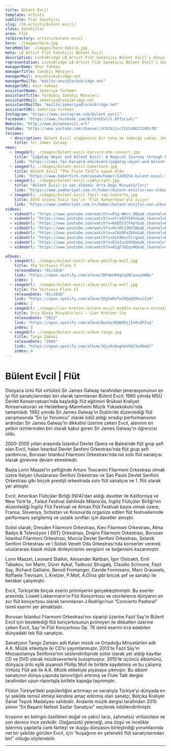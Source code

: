 ```yaml
---
title: Bülent Evcil
template: artists
subtitle: Flüt Sanatçısı
slug: /lb-artists/bulent-evcil/
class: Sanatçılar
area: Flüt
relDirectory: artists/bulent-evcil
hero: ./images/hero.jpg
heroMobile: ./images/hero-mobile.jpg
meta: LB Artist Flüt Sanatçısı Bülent Evcil
description: LocksBridge LB Artist Flüt Sanatçısı Bülent Evcil'i dünya genelinde temsil ediyor.
representation: LocksBridge LB Artist Flüt Sanatçısı Bülent Evcil'i dünya genelinde temsil ediyor.
managerName: Onur Tahmaz
managerTitle: Sanatçı Menajeri
managerMail: onur@locksbridge.net
managerMailTo: "mailto:onur@locksbridge.net"
managerSRC: onur-tahmaz
assistantName: Zekeriya Türkmen
assistantTitle: Yardımcı Sanatçı Menajeri
assistantMail: zekeriya@locksbridge.net
assistantMailTo: "mailto:zekeriya@locksbridge.net"
assistantSRC: zekeriya-turkmen
Instagram: "https://www.instagram.com/bulent_evcil"
Facebook: "https://www.facebook.com/BulentEvcil.Official/"
Website: "http://www.bulentevcil.art"
Youtube: "https://www.youtube.com/channel/UCR3b2jsrIlU1oNQ3J16Dv7Q"
reviews:
  - description: Bülent Evcil olağanüstü bir tona ve tekniğe sahip. Jenerasyonunun hatırlanacak flüt sanatçılarından biri olacağından eminim.
    title: Sir James Galway
news:
  - imageUrl: ./images/bulent-evcil-harvard-edu-concert.jpg
    title: "Çağatay Akyol and Bülent Evcil: A Magical Journey through Music with Flute and Harp"
    link: "https://cmes.fas.harvard.edu/event/çağatay-akyol-and-bülent-evcil-magical-journey-through-music-flute-and-harp"
  - imageUrl: ./images/bulent-evcil-haberturk.jpg
    title: Bülent Evcil “The Flute Talk”a kapak oldu
    link: "https://www.haberturk.com/yasam/haber/1249254-bulent-evcil-the-flute-talka-kapak-oldu"
  - imageUrl: ./images/bulent-evcil-cumhuriyet.jpg
    title: "Bülent Evcil'in son albümü: Orta Doğu Minyatürleri"
    link: "https://www.cumhuriyet.com.tr/haber/bulent-evcilin-son-albumu-orta-dogu-minyaturleri-322212"
  - imageUrl: ./images/bulent-evcil-fazil-say-concerto.jpg
    title: BİFO sezonu Fazıl Say’ın ‘Flüt Konçertosu’yla açıyor
    link: "https://www.cumhuriyet.com.tr/haber/bulent-evcilin-son-albumu-orta-dogu-minyaturleri-322212"
videos:
  - videoUrl: "https://www.youtube.com/watch?v=P2q-WAcx_OQ&ab_channel=BulentEvcil"
  - videoUrl: "https://www.youtube.com/watch?v=xYra92YGXhs&ab_channel=BulentEvcil"
  - videoUrl: "https://www.youtube.com/watch?v=6oEETzCF4yY&ab_channel=BulentEvcil"
  - videoUrl: "https://www.youtube.com/watch?v=HvJHl13KnTA&ab_channel=BulentEvcil"
  - videoUrl: "https://www.youtube.com/watch?v=vCkhDPaZ6Xo&ab_channel=BulentEvcil"
  - videoUrl: "https://www.youtube.com/watch?v=XsX4KecSlrg&ab_channel=BulentEvcil"
  - videoUrl: "https://www.youtube.com/watch?v=0JaIwsbVVOw&ab_channel=TRT2"
  - videoUrl: "https://www.youtube.com/watch?v=A1gFJU2qvHQ&ab_channel=%C4%B0stanbulK%C3%BClt%C3%BCrSanatVakf%C4%B1"

albums:
  - imageUrl: ./images/bulent-evcil-album-phillip-moll.jpg
    title: The Virtuoso Flute I
    releaseDate: "01/2016"
    link: "https://open.spotify.com/album/2RF4mUR0qCq2NCaswyUWBn"
    index: 1
  - imageUrl: ./images/bulent-evcil-album-phillip-moll.jpg
    title: The Virtuoso Flute II
    releaseDate: "01/2016"
    link: "https://open.spotify.com/album/5RghmRvTeCMZwDZ0kvCIsH"
    index: 2
  - imageUrl: ./images/lior-kretzer-bulent-evcil-middle-eastern-miniatures.jpg
    title: Orta Dünya Minyatürleri – Lior Kretzer ile
    releaseDate: "2012"
    link: "https://open.spotify.com/album/6wzky2KDD8OjjIn0uQFZsq"
    index: 3
  - imageUrl: ./images/bulent-evcil-album-tango.jpg
    title: Tango Zamanı
    releaseDate: "2004"
    link: "https://open.spotify.com/album/3OjzKsOughkVX8C5wX6wb7"
    index: 4
---
```

# Bülent Evcil | Flüt

Dünyaca ünlü flüt virtüözü Sir James Galway tarafından jenerasyonunun en iyi flüt sanatçılarından biri olarak tanımlanan Bülent Evcil; 1980 yılında MSÜ Devlet Konservatuarı’nda başladığı flüt eğitimini Brüksel Kraliyet Konservatuvarı ve Heidelberg-Mannheim Müzik Yüksekokulu’nda tamamladı. 1992 yılında Sir James Galway’in Dublin’de düzenlediği flüt yarışmasında ”En İyi Yorumcu” olarak ödül aldığı sıradışı performansının ardından Sir James Galway’in dikkatini üzerine çeken Evcil, alanının en yetkin isimlerinden biri olarak kabul gören Sir James Galway’in öğrencisi oldu.

2000-2005 yılları arasında İstanbul Devlet Opera ve Balesinde flüt grup şefi olan Evcil, halen İstanbul Devlet Senfoni Orkestrası’nda flüt grup şefi yardımcısı, Borusan İstanbul Filarmoni Orkestrası’nda ise solo flüt sanatçısı olarak görevine devam etmektedir.

Başta Lorin Maazel’in şefliğinde Arturo Toscanini Filarmoni Orkestrası olmak üzere İtalyan Uluslararası Senfoni Orkestrası ve Sao Paulo Devlet Senfoni Orkestrası gibi birçok prestijli orkestrada solo flüt sanatçısı ve 1. flüt olarak yer almıştır.

Evcil; Amerikan Flütçüler Birliği (NFA)’dan aldığı davetler ile Kaliforniya ve New York’ta , Falaut Festival dahilinde Milano’da, İngiliz Flütçüler Birliği’nin düzenlediği İngiliz Flüt Festivali ve Alman Flüt Festivali başta olmak üzere; Fransa, Slovenya, Sırbistan ve Kosova’da organize edilen flüt festivallerinde performans sergilemiş ve ustalık sınıfları için davetler almıştır.

Solist olarak; Dresden Filarmoni Orkestrası, Kiev Filarmoni Orkestrası, Atina Radyo & Televizyon ( ΕRΤ) Orkestrası, Dnipro Filarmoni Orkestrası, Borusan İstanbul Filarmoni Orkestrası, Murcia Devlet Senfoni Orkestrası, Selanik Senfoni Orkestrası ve I Solisti Veneti Oda Orkestrası’nda  konserler vererek uluslararası klasik müzik dinleyicisinin sevgisini ve beğenisini kazanmıştır.

Lorin Maazel, Leonard Slatkin, Alexander Rahbari, İgor Oistrakh, Emil Tabakov, Ion Marin, Gürer Aykal, Tadeusz Strugała, Claudio Scimone, Fazıl Say, Richard Galliano, Benoit Fromanger, Davide Formisano, Marc Grauwels, Raffaele Trevisani, L.Kretzer, P.Moll, A.Oliva gibi birçok şef ve sanatçı ile beraber çalışmıştır.

Evcil, Türkiye’de birçok eserin prömiyerini gerçekleştirmiştir. Bu eserler arasında; Lowell Liebermann’ın Flüt Konçertosu ve otoritelerce dünyanın en zor flüt konçertosu olarak tanımlanan J.Rodrigo’nun ”Concierto Pastoral” isimli eserini yer almaktadır.

Borusan İstanbul Filarmoni Orkestrası’nın siparişi üzerine Fazıl Say’ın Bülent Evcil için bestelediği flüt konçertosunun prömiyeri ile dikkatleri üzerine çeken Evcil, Say’’ın Flüt Konçertosu Op. 76 isimli eserini icra edebilen dünyadaki tek flüt sanatçısı.

Sanatçının Tango Zamanı adlı Kalan müzik ve Ortadoğu Minyatürleri adlı A.K. Müzik etiketiyle iki CD’si yayımlanmıştır. 2013’te Fazıl Say’ın Mezopotamya Senfonisi’nin seslendirilişinde solist olarak yer aldığı kayıtlar CD ve DVD olarak müzikseverlerle buluşmuştur. 2015’te üçüncü albümünü, dünyaca ünlü eşlik piyanisti Phillip Moll ile birlikte kaydetmiş ve bu çalışma Virtüöz Flüt adı ile A.K. Müzik etiketiyle piyasaya çıkmıştır. Bu albüm sanatçının dünya çapında tanınırlığını artırmış ve Flute Talk dergisi tarafından uzun röportajla birlikte kapağa taşınmıştır.

Flütün Türkiye’deki popülerliğini artırmayı ve sanatıyla Türkiye’yi dünyada en iyi şekilde temsil etmeyi kendine amaç edinmiş olan sanatçı, Belçika Kraliyet Sanat Teşvik Madalyası sahibidir. Andante müzik dergisi tarafından 2010 yılının “En Başarılı Nefesli Sazlar Sanatçısı” seçilerek ödüllendirilmiştir.

İcrasının en belirgin özellikleri doğal ve çekici tarzı, zahmetsiz virtüözitesi ve son derece ince zevkidir. Olağanüstü yeteneği, ona özgü ve incelikle işlenmiş yapılarla canlı fantezi ve duygu dünyasını birleştirdiği yorumlarında net bir şekilde görülen Evcil, için “kuşağının en yetenekli flüt sanatçılarından biri” olduğu söylenebilir.

- - -

